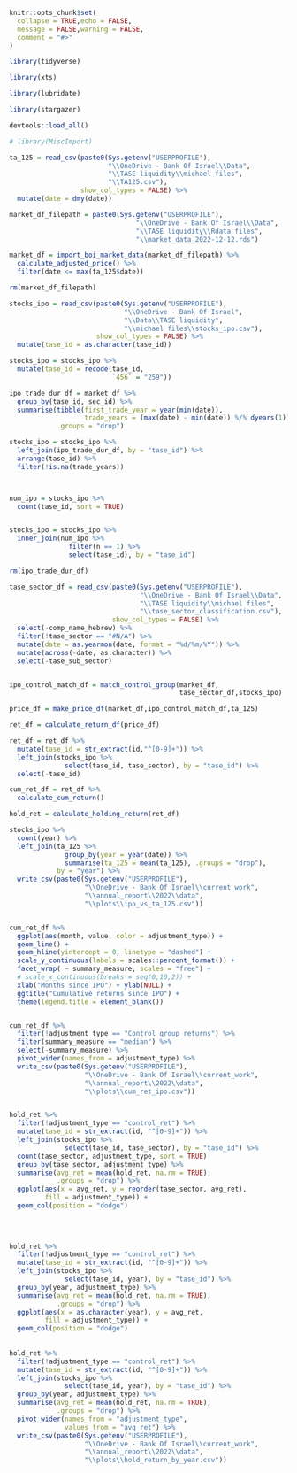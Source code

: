 
```r
knitr::opts_chunk$set(
  collapse = TRUE,echo = FALSE,
  message = FALSE,warning = FALSE,
  comment = "#>"
)
```


<!-- import_data -->


```r

library(tidyverse)

library(xts)

library(lubridate)

library(stargazer)

devtools::load_all()

# library(MiscImport)

```


```r

ta_125 = read_csv(paste0(Sys.getenv("USERPROFILE"),
                         "\\OneDrive - Bank Of Israel\\Data",
                         "\\TASE liquidity\\michael files",
                         "\\TA125.csv"),
                  show_col_types = FALSE) %>% 
  mutate(date = dmy(date))

```

```r

market_df_filepath = paste0(Sys.getenv("USERPROFILE"),
                                "\\OneDrive - Bank Of Israel\\Data",
                                "\\TASE liquidity\\Rdata files",
                                "\\market_data_2022-12-12.rds")

market_df = import_boi_market_data(market_df_filepath) %>% 
  calculate_adjusted_price() %>% 
  filter(date <= max(ta_125$date))

rm(market_df_filepath)

```

```r

stocks_ipo = read_csv(paste0(Sys.getenv("USERPROFILE"),
                             "\\OneDrive - Bank Of Israel",
                             "\\Data\\TASE liquidity",
                             "\\michael files\\stocks_ipo.csv"),
                      show_col_types = FALSE) %>% 
  mutate(tase_id = as.character(tase_id))

stocks_ipo = stocks_ipo %>% 
  mutate(tase_id = recode(tase_id,
                          `456` = "259"))

ipo_trade_dur_df = market_df %>% 
  group_by(tase_id, sec_id) %>% 
  summarise(tibble(first_trade_year = year(min(date)),
                   trade_years = (max(date) - min(date)) %/% dyears(1)),
            .groups = "drop")

stocks_ipo = stocks_ipo %>% 
  left_join(ipo_trade_dur_df, by = "tase_id") %>% 
  arrange(tase_id) %>% 
  filter(!is.na(trade_years))



num_ipo = stocks_ipo %>% 
  count(tase_id, sort = TRUE)


stocks_ipo = stocks_ipo %>% 
  inner_join(num_ipo %>% 
               filter(n == 1) %>% 
               select(tase_id), by = "tase_id")

rm(ipo_trade_dur_df)

```


<!-- Matching by sector -->


```r

tase_sector_df = read_csv(paste0(Sys.getenv("USERPROFILE"),
                                 "\\OneDrive - Bank Of Israel\\Data",
                                 "\\TASE liquidity\\michael files",
                                 "\\tase_sector_classification.csv"),
                          show_col_types = FALSE) %>% 
  select(-comp_name_hebrew) %>% 
  filter(!tase_sector == "#N/A") %>% 
  mutate(date = as.yearmon(date, format = "%d/%m/%Y")) %>% 
  mutate(across(-date, as.character)) %>% 
  select(-tase_sub_sector)


ipo_control_match_df = match_control_group(market_df,
                                           tase_sector_df,stocks_ipo)

```



```r

price_df = make_price_df(market_df,ipo_control_match_df,ta_125)


```



```r

ret_df = calculate_return_df(price_df)

ret_df = ret_df %>% 
  mutate(tase_id = str_extract(id,"^[0-9]+")) %>% 
  left_join(stocks_ipo %>% 
              select(tase_id, tase_sector), by = "tase_id") %>% 
  select(-tase_id)

cum_ret_df = ret_df %>% 
  calculate_cum_return()

```


```r

hold_ret = calculate_holding_return(ret_df)

```


```r

stocks_ipo %>% 
  count(year) %>% 
  left_join(ta_125 %>% 
              group_by(year = year(date)) %>% 
              summarise(ta_125 = mean(ta_125), .groups = "drop"),
            by = "year") %>% 
  write_csv(paste0(Sys.getenv("USERPROFILE"),
                   "\\OneDrive - Bank Of Israel\\current_work",
                   "\\annual_report\\2022\\data",
                   "\\plots\\ipo_vs_ta_125.csv"))



```




```r

cum_ret_df %>% 
  ggplot(aes(month, value, color = adjustment_type)) +
  geom_line() +
  geom_hline(yintercept = 0, linetype = "dashed") +
  scale_y_continuous(labels = scales::percent_format()) +
  facet_wrap( ~ summary_measure, scales = "free") +
  # scale_x_continuous(breaks = seq(0,10,2)) +
  xlab("Months since IPO") + ylab(NULL) +
  ggtitle("Cumulative returns since IPO") +
  theme(legend.title = element_blank())


cum_ret_df %>% 
  filter(!adjustment_type == "Control group returns") %>% 
  filter(summary_measure == "median") %>% 
  select(-summary_measure) %>% 
  pivot_wider(names_from = adjustment_type) %>% 
  write_csv(paste0(Sys.getenv("USERPROFILE"),
                   "\\OneDrive - Bank Of Israel\\current_work",
                   "\\annual_report\\2022\\data",
                   "\\plots\\cum_ret_ipo.csv"))



```



```r

hold_ret %>% 
  filter(!adjustment_type == "control_ret") %>% 
  mutate(tase_id = str_extract(id, "^[0-9]+")) %>% 
  left_join(stocks_ipo %>% 
              select(tase_id, tase_sector), by = "tase_id") %>% 
  count(tase_sector, adjustment_type, sort = TRUE)
  group_by(tase_sector, adjustment_type) %>% 
  summarise(avg_ret = mean(hold_ret, na.rm = TRUE),
            .groups = "drop") %>% 
  ggplot(aes(x = avg_ret, y = reorder(tase_sector, avg_ret),
         fill = adjustment_type)) + 
  geom_col(position = "dodge")
  
 
 
```


```r

hold_ret %>% 
  filter(!adjustment_type == "control_ret") %>% 
  mutate(tase_id = str_extract(id, "^[0-9]+")) %>% 
  left_join(stocks_ipo %>% 
              select(tase_id, year), by = "tase_id") %>% 
  group_by(year, adjustment_type) %>% 
  summarise(avg_ret = mean(hold_ret, na.rm = TRUE),
            .groups = "drop") %>% 
  ggplot(aes(x = as.character(year), y = avg_ret,
         fill = adjustment_type)) + 
  geom_col(position = "dodge")
  
 
hold_ret %>% 
  filter(!adjustment_type == "control_ret") %>% 
  mutate(tase_id = str_extract(id, "^[0-9]+")) %>% 
  left_join(stocks_ipo %>% 
              select(tase_id, year), by = "tase_id") %>% 
  group_by(year, adjustment_type) %>% 
  summarise(avg_ret = mean(hold_ret, na.rm = TRUE),
            .groups = "drop") %>% 
  pivot_wider(names_from = "adjustment_type",
              values_from = "avg_ret") %>% 
  write_csv(paste0(Sys.getenv("USERPROFILE"),
                   "\\OneDrive - Bank Of Israel\\current_work",
                   "\\annual_report\\2022\\data",
                   "\\plots\\hold_return_by_year.csv"))
  

 
```

